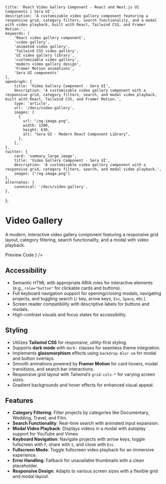     title: 'React Video Gallery Component - React and Next.js UI Components | Sera UI',
    description: 'A customizable video gallery component featuring a responsive grid, category filters, search functionality, and a modal with video playback, built with React, Tailwind CSS, and Framer Motion.',
    keywords: [
        'React video gallery component',
        'video gallery',
        'animated video gallery',
        'Tailwind CSS video gallery',
        'UI video gallery library',
        'customizable video gallery',
        'modern video gallery design',
        'Framer Motion animations',
        'Sera UI components'
    ],
    openGraph: {
        title: 'Video Gallery Component - Sera UI',
        description: 'A customizable video gallery component with a responsive grid, category filters, search, and modal video playback, built with React, Tailwind CSS, and Framer Motion.',
        type: 'article',
        url: '/docs/video-gallery',
        images: [
          {
            url: "/og-image.png",
            width: 1200,
            height: 630,
            alt: "Sera UI - Modern React Component Library",
          },
        ],
    },
    twitter: {
        card: 'summary_large_image',
        title: 'Video Gallery Component - Sera UI',
        description: 'A customizable video gallery component with a responsive grid, category filters, search, and modal video playback.',
        images: ["/og-image.png"]
    },
    alternates: {
        canonical: '/docs/video-gallery',
    },
};


# Video Gallery

A modern, interactive video gallery component featuring a responsive grid layout, category filtering, search functionality, and a modal with video playback.

<Tabs defaultValue="preview">
  <TabsList>
    <TabsTrigger value="preview">Preview</TabsTrigger>
    <TabsTrigger value="code">Code</TabsTrigger>
  </TabsList>

  <TabsContent value="preview">
    <ComponentRenderer component={<VideoGallery />} />
  </TabsContent>

  <TabsContent value="code">
    <CodeBlock filePath="src/app/docs/video-gallery/Video-Gallery.tsx" />
  </TabsContent>
</Tabs>

## Accessibility

- Semantic HTML with appropriate ARIA roles for interactive elements (e.g., `role="button"` for clickable cards and buttons).
- Full keyboard navigation support for opening/closing modals, navigating projects, and toggling search (`/` key, arrow keys, `Esc`, `Space`, etc.).
- Screen reader compatibility with descriptive labels for buttons and modals.
- High-contrast visuals and focus states for accessibility.

## Styling

- Utilizes **Tailwind CSS** for responsive, utility-first styling.
- Supports **dark mode** with `dark:` classes for seamless theme integration.
- Implements **glassmorphism** effects using `backdrop-blur-sm` for modal and button overlays.
- Smooth animations powered by **Framer Motion** for card hovers, modal transitions, and search bar interactions.
- Responsive grid layout with Tailwind’s `grid-cols-*` for varying screen sizes.
- Gradient backgrounds and hover effects for enhanced visual appeal.

## Features

- **Category Filtering**: Filter projects by categories like Documentary, Wedding, Travel, and Film.
- **Search Functionality**: Real-time search with animated input expansion.
- **Modal Video Playback**: Displays videos in a modal with autoplay support for YouTube and Vimeo.
- **Keyboard Navigation**: Navigate projects with arrow keys, toggle fullscreen with `F`, share with `S`, and close with `Esc`.
- **Fullscreen Mode**: Toggle fullscreen video playback for an immersive experience.
- **Error Handling**: Fallback for unavailable thumbnails with a clean placeholder.
- **Responsive Design**: Adapts to various screen sizes with a flexible grid and modal layout.
